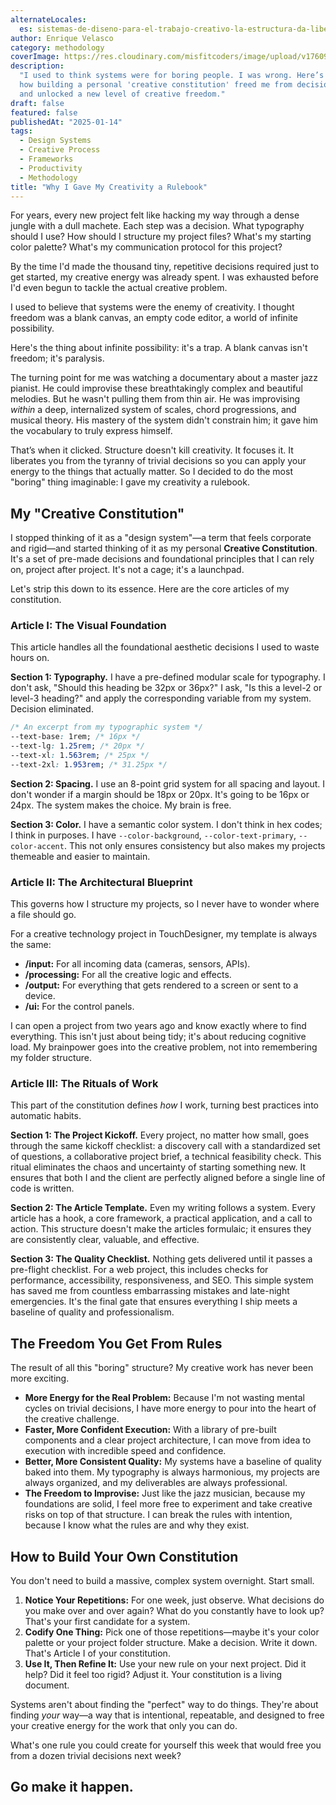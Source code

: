 ```yaml
---
alternateLocales:
  es: sistemas-de-diseno-para-el-trabajo-creativo-la-estructura-da-libertad
author: Enrique Velasco
category: methodology
coverImage: https://res.cloudinary.com/misfitcoders/image/upload/v1760912221/eVelasco/covers/article-placeholder.jpg
description:
  "I used to think systems were for boring people. I was wrong. Here’s
  how building a personal 'creative constitution' freed me from decision fatigue
  and unlocked a new level of creative freedom."
draft: false
featured: false
publishedAt: "2025-01-14"
tags:
  - Design Systems
  - Creative Process
  - Frameworks
  - Productivity
  - Methodology
title: "Why I Gave My Creativity a Rulebook"
---
```


For years, every new project felt like hacking my way through a dense jungle with a dull machete. Each step was a decision. What typography should I use? How should I structure my project files? What's my starting color palette? What's my communication protocol for this project?

By the time I'd made the thousand tiny, repetitive decisions required just to get started, my creative energy was already spent. I was exhausted before I'd even begun to tackle the actual creative problem.

I used to believe that systems were the enemy of creativity. I thought freedom was a blank canvas, an empty code editor, a world of infinite possibility.

Here's the thing about infinite possibility: it's a trap. A blank canvas isn't freedom; it's paralysis.

The turning point for me was watching a documentary about a master jazz pianist. He could improvise these breathtakingly complex and beautiful melodies. But he wasn't pulling them from thin air. He was improvising *within* a deep, internalized system of scales, chord progressions, and musical theory. His mastery of the system didn't constrain him; it gave him the vocabulary to truly express himself.

That’s when it clicked. Structure doesn't kill creativity. It focuses it. It liberates you from the tyranny of trivial decisions so you can apply your energy to the things that actually matter. So I decided to do the most "boring" thing imaginable: I gave my creativity a rulebook.

## My "Creative Constitution"

I stopped thinking of it as a "design system"—a term that feels corporate and rigid—and started thinking of it as my personal **Creative Constitution**. It's a set of pre-made decisions and foundational principles that I can rely on, project after project. It's not a cage; it's a launchpad.

Let's strip this down to its essence. Here are the core articles of my constitution.

### Article I: The Visual Foundation

This article handles all the foundational aesthetic decisions I used to waste hours on.

**Section 1: Typography.** I have a pre-defined modular scale for typography. I don't ask, "Should this heading be 32px or 36px?" I ask, "Is this a level-2 or level-3 heading?" and apply the corresponding variable from my system. Decision eliminated.

```css
/* An excerpt from my typographic system */
--text-base: 1rem; /* 16px */
--text-lg: 1.25rem; /* 20px */
--text-xl: 1.563rem; /* 25px */
--text-2xl: 1.953rem; /* 31.25px */
```

**Section 2: Spacing.** I use an 8-point grid system for all spacing and layout. I don't wonder if a margin should be 18px or 20px. It's going to be 16px or 24px. The system makes the choice. My brain is free.

**Section 3: Color.** I have a semantic color system. I don't think in hex codes; I think in purposes. I have `--color-background`, `--color-text-primary`, `--color-accent`. This not only ensures consistency but also makes my projects themeable and easier to maintain.

### Article II: The Architectural Blueprint

This governs how I structure my projects, so I never have to wonder where a file should go.

For a creative technology project in TouchDesigner, my template is always the same:
- **/input:** For all incoming data (cameras, sensors, APIs).
- **/processing:** For all the creative logic and effects.
- **/output:** For everything that gets rendered to a screen or sent to a device.
- **/ui:** For the control panels.

I can open a project from two years ago and know exactly where to find everything. This isn't just about being tidy; it's about reducing cognitive load. My brainpower goes into the creative problem, not into remembering my folder structure.

### Article III: The Rituals of Work

This part of the constitution defines *how* I work, turning best practices into automatic habits.

**Section 1: The Project Kickoff.** Every project, no matter how small, goes through the same kickoff checklist: a discovery call with a standardized set of questions, a collaborative project brief, a technical feasibility check. This ritual eliminates the chaos and uncertainty of starting something new. It ensures that both I and the client are perfectly aligned before a single line of code is written.

**Section 2: The Article Template.** Even my writing follows a system. Every article has a hook, a core framework, a practical application, and a call to action. This structure doesn't make the articles formulaic; it ensures they are consistently clear, valuable, and effective.

**Section 3: The Quality Checklist.** Nothing gets delivered until it passes a pre-flight checklist. For a web project, this includes checks for performance, accessibility, responsiveness, and SEO. This simple system has saved me from countless embarrassing mistakes and late-night emergencies. It's the final gate that ensures everything I ship meets a baseline of quality and professionalism.

## The Freedom You Get From Rules

The result of all this "boring" structure? My creative work has never been more exciting.

- **More Energy for the Real Problem:** Because I'm not wasting mental cycles on trivial decisions, I have more energy to pour into the heart of the creative challenge.
- **Faster, More Confident Execution:** With a library of pre-built components and a clear project architecture, I can move from idea to execution with incredible speed and confidence.
- **Better, More Consistent Quality:** My systems have a baseline of quality baked into them. My typography is always harmonious, my projects are always organized, and my deliverables are always professional.
- **The Freedom to Improvise:** Just like the jazz musician, because my foundations are solid, I feel more free to experiment and take creative risks on top of that structure. I can break the rules with intention, because I know what the rules are and why they exist.

## How to Build Your Own Constitution

You don't need to build a massive, complex system overnight. Start small.
1.  **Notice Your Repetitions:** For one week, just observe. What decisions do you make over and over again? What do you constantly have to look up? That's your first candidate for a system.
2.  **Codify One Thing:** Pick one of those repetitions—maybe it's your color palette or your project folder structure. Make a decision. Write it down. That's Article I of your constitution.
3.  **Use It, Then Refine It:** Use your new rule on your next project. Did it help? Did it feel too rigid? Adjust it. Your constitution is a living document.

Systems aren't about finding the "perfect" way to do things. They're about finding *your* way—a way that is intentional, repeatable, and designed to free your creative energy for the work that only you can do.

What's one rule you could create for yourself this week that would free you from a dozen trivial decisions next week?

Go make it happen.
---
